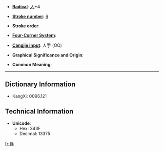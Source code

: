 * '''[[Wiktionary:Chinese radical index| Radical]]''': [[Wiktionary:Chinese radical index 人|人]]+4

* '''[[Wiktionary:Chinese total strokes index|Stroke number]]''': [[Wiktionary:Chinese total strokes index 6|6]]

* '''Stroke order''': 

* '''[[Wiktionary:Chinese four corner index|Four-Corner System]]''': 

* '''[[Wiktionary:Chinese Cangjie index|Cangjie input]]''': 人手 (OQ)

* '''Graphical Significance and Origin''': 

* '''Common Meaning''': 

----

== Dictionary Information ==

* KangXi: 0096.121

== Technical Information ==

* '''Unicode''':
** Hex: 343F
** Decimal: 13375

[[fr:㐿]]
